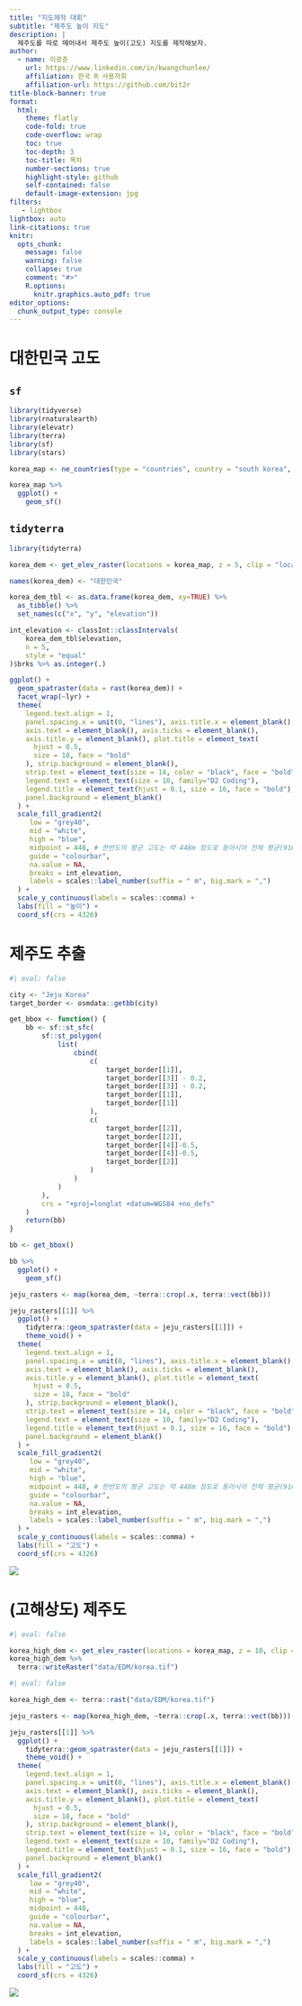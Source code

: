 ```yaml
---
title: "지도제작 대회"
subtitle: "제주도 높이 지도"
description: |
  제주도를 따로 떼어내서 제주도 높이(고도) 지도를 제작해보자.
author:
  - name: 이광춘
    url: https://www.linkedin.com/in/kwangchunlee/
    affiliation: 한국 R 사용자회
    affiliation-url: https://github.com/bit2r
title-block-banner: true
format:
  html:
    theme: flatly
    code-fold: true
    code-overflow: wrap
    toc: true
    toc-depth: 3
    toc-title: 목차
    number-sections: true
    highlight-style: github    
    self-contained: false
    default-image-extension: jpg
filters:
   - lightbox
lightbox: auto
link-citations: true
knitr:
  opts_chunk: 
    message: false
    warning: false
    collapse: true
    comment: "#>" 
    R.options:
      knitr.graphics.auto_pdf: true
editor_options: 
  chunk_output_type: console
---
```




# 대한민국 고도

## `sf`

```r
library(tidyverse)
library(rnaturalearth)
library(elevatr)
library(terra)
library(sf)
library(stars)

korea_map <- ne_countries(type = "countries", country = "south korea", scale = "medium", returnclass = "sf")

korea_map %>% 
  ggplot() +
    geom_sf()

```

## `tidyterra`

```r
library(tidyterra)

korea_dem <- get_elev_raster(locations = korea_map, z = 5, clip = "locations") 

names(korea_dem) <- "대한민국"

korea_dem_tbl <- as.data.frame(korea_dem, xy=TRUE) %>% 
  as_tibble() %>% 
  set_names(c("x", "y", "elevation"))

int_elevation <- classInt::classIntervals(
    korea_dem_tbl$elevation,
    n = 5,
    style = "equal"
)$brks %>% as.integer(.)

ggplot() +
  geom_spatraster(data = rast(korea_dem)) +
  facet_wrap(~lyr) +
  theme(
    legend.text.align = 1,
    panel.spacing.x = unit(0, "lines"), axis.title.x = element_blank(),
    axis.text = element_blank(), axis.ticks = element_blank(),
    axis.title.y = element_blank(), plot.title = element_text(
      hjust = 0.5,
      size = 18, face = "bold"
    ), strip.background = element_blank(),
    strip.text = element_text(size = 14, color = "black", face = "bold"),
    legend.text = element_text(size = 10, family="D2 Coding"),
    legend.title = element_text(hjust = 0.1, size = 16, face = "bold"), 
    panel.background = element_blank()
  ) +
  scale_fill_gradient2(
     low = "grey40",
     mid = "white",
     high = "blue",
     midpoint = 448, # 한반도의 평균 고도는 약 448m 정도로 동아시아 전체 평균(910m)에 비하면 현저히 낮다.
     guide = "colourbar",
     na.value = NA, 
     breaks = int_elevation,
     labels = scales::label_number(suffix = " m", big.mark = ",")
  ) +
  scale_y_continuous(labels = scales::comma) +
  labs(fill = "높이") +
  coord_sf(crs = 4326) 

```


# 제주도 추출


```r
#| eval: false

city <- "Jeju Korea"
target_border <- osmdata::getbb(city)

get_bbox <- function() {
    bb <- sf::st_sfc(
        sf::st_polygon(
            list(
                cbind(
                    c(
                        target_border[[1]],
                        target_border[[3]] - 0.2,
                        target_border[[3]] - 0.2,
                        target_border[[1]],
                        target_border[[1]]
                    ),
                    c(
                        target_border[[2]],
                        target_border[[2]],
                        target_border[[4]]-0.5,
                        target_border[[4]]-0.5,
                        target_border[[2]]
                    )
                )
            )
        ),
        crs = "+proj=longlat +datum=WGS84 +no_defs"
    )
    return(bb)
}

bb <- get_bbox()

bb %>% 
  ggplot() +
    geom_sf()

jeju_rasters <- map(korea_dem, ~terra::crop(.x, terra::vect(bb)))

jeju_rasters[[1]] %>% 
  ggplot() +
    tidyterra::geom_spatraster(data = jeju_rasters[[1]]) +
    theme_void() +
  theme(
    legend.text.align = 1,
    panel.spacing.x = unit(0, "lines"), axis.title.x = element_blank(),
    axis.text = element_blank(), axis.ticks = element_blank(),
    axis.title.y = element_blank(), plot.title = element_text(
      hjust = 0.5,
      size = 18, face = "bold"
    ), strip.background = element_blank(),
    strip.text = element_text(size = 14, color = "black", face = "bold"),
    legend.text = element_text(size = 10, family="D2 Coding"),
    legend.title = element_text(hjust = 0.1, size = 16, face = "bold"), 
    panel.background = element_blank()
  ) +
  scale_fill_gradient2(
     low = "grey40",
     mid = "white",
     high = "blue",
     midpoint = 448, # 한반도의 평균 고도는 약 448m 정도로 동아시아 전체 평균(910m)에 비하면 현저히 낮다.
     guide = "colourbar",
     na.value = NA, 
     breaks = int_elevation,
     labels = scales::label_number(suffix = " m", big.mark = ",")
  ) +
  scale_y_continuous(labels = scales::comma) +
  labs(fill = "고도") +
  coord_sf(crs = 4326) 
```

![](images/jeju_map_01.png)


# (고해상도) 제주도


```r
#| eval: false

korea_high_dem <- get_elev_raster(locations = korea_map, z = 10, clip = "locations") 
korea_high_dem %>% 
  terra::writeRaster("data/EDM/korea.tif")

```

```r
#| eval: false

korea_high_dem <- terra::rast("data/EDM/korea.tif")

jeju_rasters <- map(korea_high_dem, ~terra::crop(.x, terra::vect(bb)))

jeju_rasters[[1]] %>% 
  ggplot() +
    tidyterra::geom_spatraster(data = jeju_rasters[[1]]) +
    theme_void() +
  theme(
    legend.text.align = 1,
    panel.spacing.x = unit(0, "lines"), axis.title.x = element_blank(),
    axis.text = element_blank(), axis.ticks = element_blank(),
    axis.title.y = element_blank(), plot.title = element_text(
      hjust = 0.5,
      size = 18, face = "bold"
    ), strip.background = element_blank(),
    strip.text = element_text(size = 14, color = "black", face = "bold"),
    legend.text = element_text(size = 10, family="D2 Coding"),
    legend.title = element_text(hjust = 0.1, size = 16, face = "bold"), 
    panel.background = element_blank()
  ) +
  scale_fill_gradient2(
     low = "grey40",
     mid = "white",
     high = "blue",
     midpoint = 448,
     guide = "colourbar",
     na.value = NA, 
     breaks = int_elevation,
     labels = scales::label_number(suffix = " m", big.mark = ",")
  ) +
  scale_y_continuous(labels = scales::comma) +
  labs(fill = "고도") +
  coord_sf(crs = 4326) 
```

![](images/jeju_map_02.png)